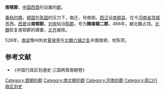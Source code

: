 '''南顿郡'''，[[中国|中国]][[西晋|西晋]]时设置的[[郡|郡]]。

[[春秋时期|春秋时期]]，[[顿国|顿国]]在[[陈国|陈国]]的压力下，南迁，号南顿。[[西汉|西汉]]设[[南顿县|南顿县]]，在今[[河南省|河南省]][[项城市|项城市]]西。[[西晋|西晋]]设'''南顿郡'''。[[刘宋|刘宋]]帖治[[陈郡|陈郡]]，号为'''陳南頓二郡'''。466年，被北魏占领。[[北魏|北魏]]恢复南顿郡的建置，[[北齐|北齐]]废除。

528年，[[南梁|南梁]]豫州刺史[[夏侯亶|夏侯亶]]在[[北魏|北魏]][[六镇之乱|六镇之乱]]中围南顿，攻陈项。

==参考文献==
*《中国行政区划通史·三国两晋南朝卷》
{{西晉行政區劃|nocat}}
{{南朝行政區劃|nocat}}
{{河南行政区划小作品}}
{{DEFAULTSORT:N}}
[[Category:晋朝的郡|Category:晋朝的郡]]
[[Category:南北朝的郡|Category:南北朝的郡]]
[[Category:河南的郡|Category:河南的郡]]
[[Category:周口行政区划史|Category:周口行政区划史]]